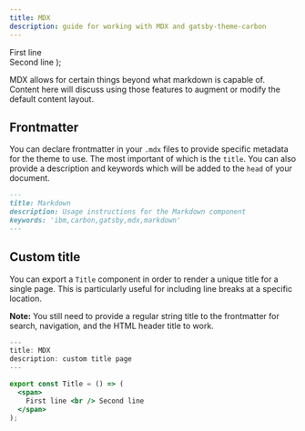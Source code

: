 ```yaml
---
title: MDX
description: guide for working with MDX and gatsby-theme-carbon
---
```


  <span>
    First line <br /> Second line
  </span>
);

<PageDescription>

MDX allows for certain things beyond what markdown is capable of. Content here
will discuss using those features to augment or modify the default content
layout.

</PageDescription>

## Frontmatter

You can declare frontmatter in your `.mdx` files to provide specific metadata for the theme to use.
The most important of which is the `title`. You can also provide a description and keywords which will be added to the `head` of your document.

```md
---
title: Markdown
description: Usage instructions for the Markdown component
keywords: 'ibm,carbon,gatsby,mdx,markdown'
---
```

## Custom title

You can export a `Title` component in order to render a unique title for a single page. This is particularly useful for including line breaks at a specific location.

**Note:** You still need to provide a regular string title to the frontmatter for search, navigation, and the HTML header title to work.

```jsx
---
title: MDX
description: custom title page
---

export const Title = () => (
  <span>
    First line <br /> Second line
  </span>
);
```
